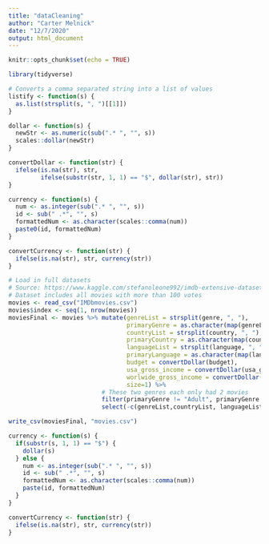 ```yaml
---
title: "dataCleaning"
author: "Carter Melnick"
date: "12/7/2020"
output: html_document
---
```


```r
knitr::opts_chunk$set(echo = TRUE)
```

```r
library(tidyverse)
```

```r
# Converts a comma separated string into a list of values
listify <- function(s) {
  as.list(strsplit(s, ", ")[[1]])
}

dollar <- function(s) {
  newStr <- as.numeric(sub(".* ", "", s))
  scales::dollar(newStr)
}

convertDollar <- function(str) {
  ifelse(is.na(str), str, 
         ifelse(substr(str, 1, 1) == "$", dollar(str), str))
}

currency <- function(s) {
  num <- as.integer(sub(".* ", "", s))
  id <- sub(" .*", "", s)
  formattedNum <- as.character(scales::comma(num))
  paste0(id, formattedNum)
}

convertCurrency <- function(str) {
  ifelse(is.na(str), str, currency(str))
}
```


```r
# Load in full datasets
# Source: https://www.kaggle.com/stefanoleone992/imdb-extensive-dataset
# Dataset includes all movies with more than 100 votes
movies <- read_csv("IMDbmovies.csv")
movies$index <- seq(1, nrow(movies))
moviesFinal <- movies %>% mutate(genreList = strsplit(genre, ", "),
                                 primaryGenre = as.character(map(genreList, 1)),
                                 countryList = strsplit(country, ", "),
                                 primaryCountry = as.character(map(countryList, 1)),
                                 languageList = strsplit(language, ", "),
                                 primaryLanguage = as.character(map(languageList, 1)),
                                 budget = convertDollar(budget),
                                 usa_gross_income = convertDollar(usa_gross_income),
                                 worlwide_gross_income = convertDollar(worlwide_gross_income),
                                 size=1) %>%
                          # These two genres each only had 2 movies
                          filter(primaryGenre != "Adult", primaryGenre != "Documentary") %>%
                          select(-c(genreList,countryList, languageList))
```

```r
write_csv(moviesFinal, "movies.csv")
```

```r
currency <- function(s) {
  if(substr(s, 1, 1) == "$") {
    dollar(s)
  } else {
    num <- as.integer(sub(".* ", "", s))
    id <- sub(" .*", "", s)
    formattedNum <- as.character(scales::comma(num))
    paste(id, formattedNum)
  }
}

convertCurrency <- function(str) {
  ifelse(is.na(str), str, currency(str))
}
```























